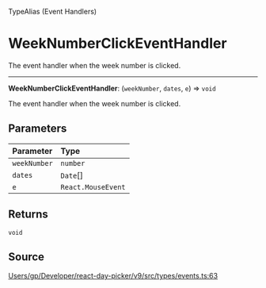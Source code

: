 <SectionTitle>TypeAlias (Event Handlers)</SectionTitle>

# WeekNumberClickEventHandler

<Description>
The event handler when the week number is clicked.
</Description>

---

<a id="undefined" name="undefined"></a>

<SignatureMemberIdentifier>**WeekNumberClickEventHandler**: (`weekNumber`, `dates`, `e`) => `void`</SignatureMemberIdentifier>

The event handler when the week number is clicked.

## Parameters

| Parameter | Type |
| :------ | :------ |
| `weekNumber` | `number` |
| `dates` | `Date`[] |
| `e` | `React.MouseEvent` |

## Returns

`void`

## Source

[Users/gp/Developer/react-day-picker/v9/src/types/events.ts:63](https://github.com/gpbl/react-day-picker/blob/a7b1c7f4e/src/types/events.ts#L63)
